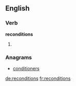 ==English==

===Verb===
'''reconditions'''

# {{third-person singular of|[[recondition]]}}

===Anagrams===
* [[conditioners#English|conditioners]]

[[de:reconditions]]
[[fr:reconditions]]